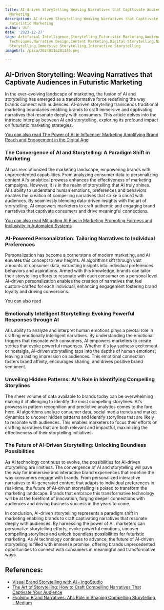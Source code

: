 ```yaml
---
title: AI-driven Storytelling Weaving Narratives that Capttivate Audiences in Futuristic
  Marketing
description: AI-driven Storytelling Weaving Narratives that Capttivate Audiences in
  Futuristic Marketing
author: Usf
date: '2023-12-27'
tags: Artificial Intelligence,Storytelling,Futuristic Marketing,Audience Engagement,Storytelling
  Techniques,Narrative Design,Content Marketing,Digital Storytelling,Narrative Advertising,Branded
  Storytelling,Immersive Storytelling,Interactive Storytelling
imageUrl: /pixa/20240116201336.png

---
```

## AI-Driven Storytelling: Weaving Narratives that Captivate Audiences in Futuristic Marketing

In the ever-evolving landscape of marketing, the fusion of AI and storytelling has emerged  as a transformative force redefining the way brands connect with audiences. AI-driven storytelling transcends traditional marketing boundaries enabling brands to craft immersive and captivating narratives  that resonate deeply with consumers. This article delves into  the intricate interplay between AI and storytelling, exploring its profound impact on futuristic marketing strategies.

[You can also read  The Power of AI in Influencer Marketing Amplifying Brand Reach and Engagement in the Digital Age](The%20Power%20of%20AI%20in%20Influencer%20Marketing%20Amplifying%20Brand%20Reach%20and%20Engagement%20in%20the%20Digital%20Age)


### The Convergence of AI and Storytelling: A Paradigm Shift  in Marketing

AI has revolutionized  the marketing landscape, empowering brands with unprecedented capabilities. From analyzing consumer data to personalizing content AI's analytical prowess  enhances the effectiveness of marketing campaigns. However, it is in the  realm of storytelling that AI truly shines. AI's  ability to  understand human emotions, preferences and behaviors enables the creation of compelling narratives that  strike a chord with audiences. By seamlessly blending data-driven insights with the art of storytelling, AI empowers marketers to craft authentic and engaging brand narratives that captivate consumers and drive meaningful connections.

[You can also read  Mitigating AI Bias in Marketing Promoting Fairness and Inclusivity in Automated Systems](Mitigating%20AI%20Bias%20in%20Marketing%20Promoting%20Fairness%20and%20Inclusivity%20in%20Automated%20Systems)


### AI-Powered Personalization: Tailoring Narratives to Individual Preferences

Personalization has become a cornerstone  of modern marketing, and AI elevates this concept to new heights. AI algorithms  sift through vast amounts of  consumer data,  extracting insights into individual preferences behaviors and aspirations.  Armed with this  knowledge, brands can tailor their storytelling efforts to resonate with each consumer on  a personal level. AI-driven personalization enables the creation of narratives that  feel custom-crafted for each individual, enhancing engagement fostering brand loyalty and  driving conversions.

[You can also read  ]()


### Emotionally  Intelligent Storytelling: Evoking Powerful Responses through AI

AI's ability to  analyze and interpret human emotions plays a pivotal role in  crafting emotionally intelligent narratives. By understanding the emotional triggers that resonate with consumers, AI empowers marketers to create stories that evoke powerful responses. Whether  it's joy sadness excitement, or nostalgia, AI-driven storytelling taps into the depths of human emotions, leaving a lasting impression on audiences. This emotional connection fosters brand affinity, encourages sharing, and drives positive brand sentiment.

### Unveiling Hidden Patterns: AI's Role in Identifying Compelling Storylines

The sheer volume of data  available  to brands today can be overwhelming making it challenging to identify the  most compelling storylines. AI's prowess in pattern recognition and predictive  analytics comes to  the  fore here.  AI algorithms  analyze consumer data,  social media trends and  market dynamics to uncover hidden patterns and identify storylines that are likely to resonate  with  audiences. This enables marketers to focus their efforts on crafting narratives that are both relevant and impactful, maximizing the effectiveness of their storytelling initiatives.

### The Future of AI-Driven Storytelling: Unlocking Boundless  Possibilities

As AI technology continues to evolve, the possibilities for AI-driven storytelling are  limitless.  The convergence  of AI and storytelling will pave  the way for immersive and interactive brand  experiences that redefine  the way consumers engage with brands. From personalized interactive narratives to AI-generated  content that adapts to individual preferences in real-time, the future of AI-driven storytelling is poised to transform  the marketing landscape. Brands that embrace this transformative technology will be at the forefront of innovation, forging deeper connections with  audiences  and  driving  business success in the years to come.

In conclusion, AI-driven storytelling represents  a paradigm shift in marketing enabling brands to craft  captivating narratives that resonate deeply  with audiences.  By  harnessing the power of AI, marketers can personalize storytelling efforts, evoke  powerful emotions, uncover compelling storylines and unlock boundless possibilities for futuristic marketing.  As AI technology continues  to  advance, the future  of AI-driven storytelling is filled with immense  promise, offering brands unprecedented opportunities to connect with consumers in meaningful and transformative ways.

## References:
- [Visual Brand Storytelling with AI - ingoStudio](https://ingostudio.com/storytelling/brand-storytelling/)
- [The Art of Storytelling: How to Craft Compelling Narratives That Captivate Your Audience](https://medium.com/@Future-AI/the-art-of-storytelling-how-to-craft-compelling-narratives-that-captivate-your-audience-89db33858ee6)
- [Evolving Brand Narratives: AI's Role in Shaping Compelling Storytelling. - Medium](https://medium.com/the-creators-oasis/evolving-brand-narratives-ais-role-in-shaping-compelling-storytelling-5a042f62f96f)
